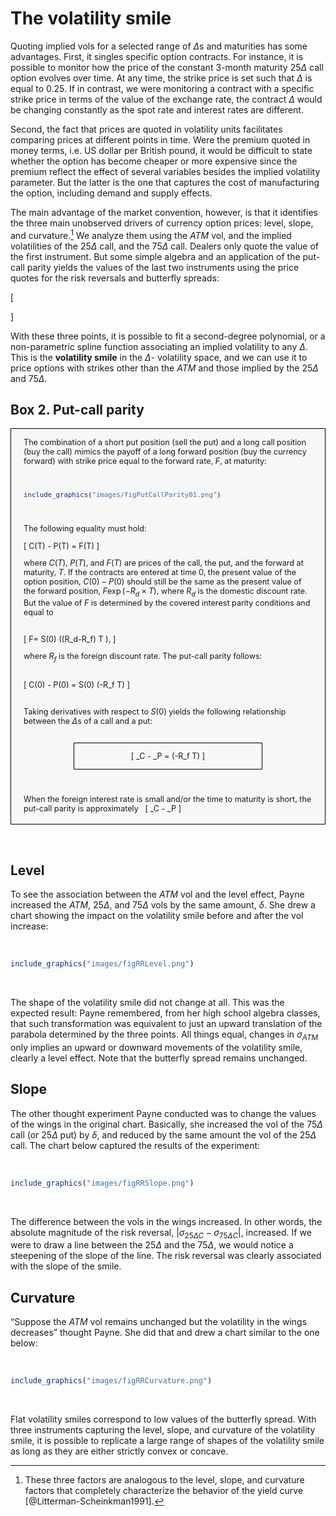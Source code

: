 # The volatility smile

Quoting implied vols for a selected range of $\Delta$s and maturities has some advantages. First, it singles specific option contracts. For instance, it is possible to monitor how the price of the constant 3-month maturity 25$\Delta$ call option evolves over time. At any time, the strike price is set such that $\Delta$ is equal to 0.25. If in contrast, we were monitoring a contract with a specific strike price in terms of the value of the exchange rate, the contract $\Delta$ would be changing constantly as the spot rate and interest rates are different. 

Second, the fact that prices are quoted in volatility units facilitates comparing prices at different points in time. Were the premium quoted in money terms, i.e. US dollar per British pound, it would be difficult to state whether the option has become cheaper or more expensive since the premium reflect the effect of several variables besides the implied volatility parameter. But the latter is the one that captures the cost of manufacturing the option, including demand and supply effects.

The main advantage of the market convention, however, is that it identifies the three main unobserved drivers of currency option prices: level, slope, and curvature.^[These three factors are analogous to the level, slope, and curvature factors that completely characterize the behavior of the yield curve [@Litterman-Scheinkman1991].] We analyze them using the $ATM$ vol, and the implied volatilities of the 25$\Delta$ call, and the 75$\Delta$ call. Dealers only quote the value of the first instrument. But some simple algebra and an application of the put-call parity yields the values of the last two instruments using the price quotes for the risk reversals and butterfly spreads:

\[
\begin{aligned}
  \sigma_{25\Delta C} &= \sigma_{ATM} + BF_{25\Delta} + \frac{1}{2} RR_{25\Delta}\\
  \sigma_{25\Delta P} &= \sigma_{ATM} + BF_{25\Delta} - \frac{1}{2} RR_{25\Delta}\\
  \sigma_{75\Delta C} &= \sigma_{25\Delta P}
\end{aligned}
\]
</br>

With these three points, it is possible to fit a second-degree polynomial, or a non-parametric spline function associating an implied volatility to any $\Delta$. This is the **volatility smile** in the $\Delta$- volatility space, and we can use it to price options with strikes other than the $ATM$ and those implied by the 25$\Delta$ and 75$\Delta$. 

## Box 2. Put-call parity{-}
<div style = "background-color:#f7f7f7; width:auto; height:auto; padding-top:0.5px; 
padding-bottom:5px; padding-left:20px; padding-right:20px; font-size:90%; border:1px solid black">

The combination of a short put position (sell the put) and a long call position (buy the call) mimics the payoff of a long forward position (buy the currency forward) with strike price equal to the forward rate, $F$, at maturity:

\

```r
include_graphics("images/figPutCallParity01.png")
```

\

The following equality must hold:

\[
C(T) - P(T) = F(T)
\]

where $C(T)$, $P(T)$, and $F(T)$ are prices of the call, the put, and the forward at maturity, $T$. If the contracts are entered at time 0, the present value of the option position, $C(0) - P(0)$ should still be the same as the present value of the forward position, $F \exp(-R_d \times T)$, where $R_d$ is the domestic discount rate. But the value of $F$ is determined by the covered interest parity conditions and equal to

\
\[
F= S(0) \exp((R_d-R_f) \times T ),
\]
\

 where $R_f$ is the foreign discount rate. The put-call parity follows:

\
\[
C(0) - P(0) = S(0) \exp(-R_f \times T)
\]

\
Taking derivatives with respect to $S(0)$ yields the following relationship between the $\Delta$s of a call and a put:

\
<center>
<div style="border:1px solid black; width:300px">
\[
\Delta_C - \Delta_P = \exp(-R_f \times T)
\]
</div>
</center>

\

When the foreign interest rate is small and/or the time to maturity is short, the put-call parity is approximately 
\ 
\[
\Delta_C - \Delta_P \approx 1
\]
\

</div>

\


## Level

To see the association between the $ATM$ vol and the level effect, Payne increased the $ATM$, 25$\Delta$, and 75$\Delta$ vols by the same amount, $\delta$. She drew a chart showing the impact on the volatility smile before and after the vol increase:

\
```r
include_graphics("images/figRRLevel.png")
```
\

The shape of the volatility smile did not change at all. This was the expected result: Payne remembered, from her high school algebra classes, that such transformation was equivalent to just an upward translation of the parabola determined by the three points. All things equal, changes in $\sigma_{ATM}$ only implies an upward or downward movements of the volatility smile, clearly a level effect. Note that the butterfly spread remains unchanged.

## Slope

The other thought experiment Payne conducted was to change the values of the wings in the original chart. Basically, she increased the vol of the 75$\Delta$ call (or 25$\Delta$ put) by $\delta$, and reduced by the same amount the vol of the 25$\Delta$ call. The chart below captured the results of the experiment:

\
```r
include_graphics("images/figRRSlope.png")
```
\

The difference between the vols in the wings increased. In other words, the absolute magnitude of the risk reversal, $|\sigma_{25\Delta C} - \sigma_{75\Delta C}|$, increased. If we were to draw a line between the 25$\Delta$ and the 75$\Delta$, we would notice a steepening of the slope of the line. The risk reversal was clearly associated with the slope of the smile.

## Curvature

"Suppose the $ATM$ vol remains unchanged but the volatility in the wings decreases" thought Payne. She did that and drew a chart similar to the one below:

\
```r
include_graphics("images/figRRCurvature.png")
```
\

Flat volatility smiles correspond to low values of the butterfly spread. With three instruments capturing the level, slope, and curvature of the volatility smile, it is possible to replicate a large range of shapes of the volatility smile as long as they are either strictly convex or concave.
